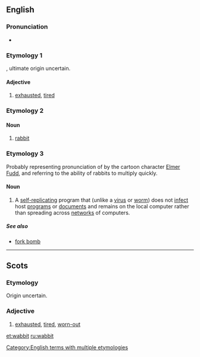==English==

===Pronunciation===
* {{IPA|/ˈwæbɪt/}}
*: {{rhymes|æbɪt}}

===Etymology 1===
{{etyl|sco}} {{term|wabbit|lang=sco}}, ultimate origin uncertain.

====Adjective====
{{en-adj}}

# {{Scotland}} [[exhausted]], [[tired]]

===Etymology 2===

====Noun====
{{en-noun}}

# {{context needed}} [[rabbit]]

===Etymology 3===
Probably representing pronunciation of {{term|rabbit}} by the cartoon character [[w:Elmer Fudd|Elmer Fudd]], and referring to the ability of rabbits to multiply quickly.

====Noun====
{{wikipedia}}
{{en-noun}}

# {{computing}} A [[self-replicating]] program that (unlike a [[virus]] or [[worm]]) does not [[infect]] host [[program]]s or [[document]]s and remains on the local computer rather than spreading across [[network]]s of computers.

=====See also=====
* [[fork bomb]]

[[Category:English terms with multiple etymologies]]

----

==Scots==

===Etymology===
Origin uncertain.

===Adjective===
{{sco-adj}}

# [[exhausted]], [[tired]], [[worn-out]]

[[et:wabbit]]
[[ru:wabbit]]